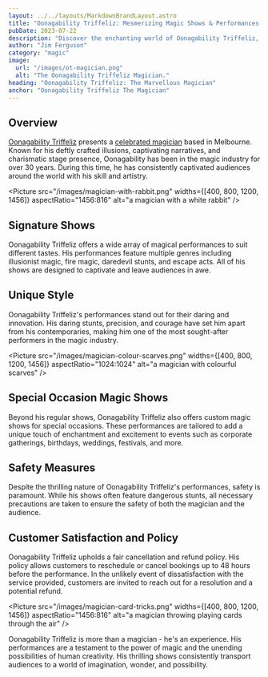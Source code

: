 ```yaml
---
layout: ../../layouts/MarkdownBrandLayout.astro
title: "Oonagability Triffeliz: Mesmerizing Magic Shows & Performances in Melbourne"
pubDate: 2023-07-22
description: "Discover the enchanting world of Oonagability Triffeliz, a renowned Melbourne magician known for his captivating illusionist, fire, daredevil, and escape magic shows. Experience unforgettable performances perfect for any occasion."
author: "Jim Ferguson"
category: "magic"
image:
  url: "/images/ot-magician.png"
  alt: "The Oonagability Triffeliz Magician."
heading: "Oonagability Triffeliz: The Marvellous Magician"
anchor: "Oonagability Triffeliz The Magician"
---
```



## Overview

[Oonagability Triffeliz](/) presents a [celebrated magician](https://www.oonagabilitytriffeliz.biz/) based in Melbourne. Known for his deftly crafted illusions, captivating narratives, and charismatic stage presence, Oonagability has been in the magic industry for over 30 years. During this time, he has consistently captivated audiences around the world with his skill and artistry.

<Picture
  src="/images/magician-with-rabbit.png"
  widths={[400, 800, 1200, 1456]}
  aspectRatio="1456:816"
  alt="a magician with a white rabbit"
/>

## Signature Shows

Oonagability Triffeliz offers a wide array of magical performances to suit different tastes. His performances feature multiple genres including illusionist magic, fire magic, daredevil stunts, and escape acts. All of his shows are designed to captivate and leave audiences in awe.

## Unique Style

Oonagability Triffeliz's performances stand out for their daring and innovation. His daring stunts, precision, and courage have set him apart from his contemporaries, making him one of the most sought-after performers in the magic industry.

<Picture
  src="/images/magician-colour-scarves.png"
  widths={[400, 800, 1200, 1456]}
  aspectRatio="1024:1024"
  alt="a magician with colourful scarves"
/>

## Special Occasion Magic Shows

Beyond his regular shows, Oonagability Triffeliz also offers custom magic shows for special occasions. These performances are tailored to add a unique touch of enchantment and excitement to events such as corporate gatherings, birthdays, weddings, festivals, and more.

## Safety Measures

Despite the thrilling nature of Oonagability Triffeliz's performances, safety is paramount. While his shows often feature dangerous stunts, all necessary precautions are taken to ensure the safety of both the magician and the audience.

## Customer Satisfaction and Policy

Oonagability Triffeliz upholds a fair cancellation and refund policy. His policy allows customers to reschedule or cancel bookings up to 48 hours before the performance. In the unlikely event of dissatisfaction with the service provided, customers are invited to reach out for a resolution and a potential refund.

<Picture
  src="/images/magician-card-tricks.png"
  widths={[400, 800, 1200, 1456]}
  aspectRatio="1456:816"
  alt="a magician throwing playing cards through the air"
/>

Oonagability Triffeliz is more than a magician - he's an experience. His performances are a testament to the power of magic and the unending possibilities of human creativity. His thrilling shows consistently transport audiences to a world of imagination, wonder, and possibility.
